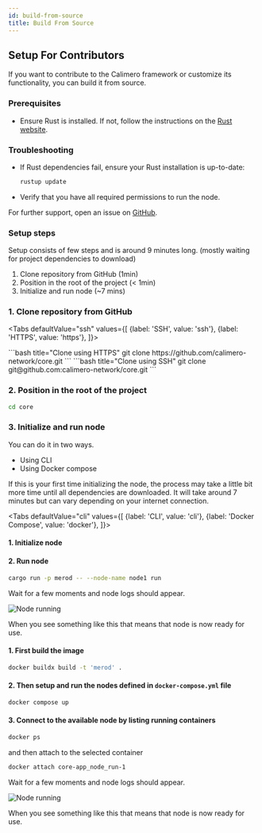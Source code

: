 ```yaml
---
id: build-from-source
title: Build From Source
---
```



## Setup For Contributors

If you want to contribute to the Calimero framework or customize its
functionality, you can build it from source.

### Prerequisites

- Ensure Rust is installed. If not, follow the instructions on the
  [Rust website](https://www.rust-lang.org/tools/install).

### Troubleshooting

- If Rust dependencies fail, ensure your Rust installation is up-to-date:

  ```bash
  rustup update
  ```

- Verify that you have all required permissions to run the node.

For further support, open an issue on
[GitHub](https://github.com/calimero-network/core/issues).

### Setup steps

Setup consists of few steps and is around 9 minutes long. (mostly waiting for
project dependencies to download)

1. Clone repository from GitHub (1min)
2. Position in the root of the project (< 1min)
3. Initialize and run node (~7 mins)

### 1. Clone repository from GitHub


<Tabs
    defaultValue="ssh"
    values={[
        {label: 'SSH', value: 'ssh'},
        {label: 'HTTPS', value: 'https'},
    ]}>

<TabItem value="https">
```bash title="Clone using HTTPS"
git clone https://github.com/calimero-network/core.git
```
</TabItem>
<TabItem value="ssh">
```bash title="Clone using SSH"
git clone git@github.com:calimero-network/core.git
```
</TabItem>
</Tabs>

### 2. Position in the root of the project

```bash title="Terminal"
cd core
```

### 3. Initialize and run node

You can do it in two ways.

- Using CLI
- Using Docker compose

If this is your first time initializing the node, the process may take a little
bit more time until all dependencies are downloaded. It will take around 7
minutes but can vary depending on your internet connection.

<Tabs
    defaultValue="cli"
    values={[
        {label: 'CLI', value: 'cli'},
        {label: 'Docker Compose', value: 'docker'},
    ]}>
<TabItem value="cli">

#### 1. Initialize node

<InitNode />

#### 2. Run node

```bash title="Terminal"
cargo run -p merod -- --node-name node1 run
```

Wait for a few moments and node logs should appear.

![Node running](/setup/node-running.png)

When you see something like this that means that node is now ready for use.

</TabItem>
<TabItem value="docker">

#### 1. First build the image

```bash title="Terminal"
docker buildx build -t 'merod' .
```

#### 2. Then setup and run the nodes defined in `docker-compose.yml` file

```bash title="Terminal"
docker compose up
```

#### 3. Connect to the available node by listing running containers

```bash title="Terminal"
docker ps
```

and then attach to the selected container

```bash title="Node Terminal"
docker attach core-app_node_run-1
```

Wait for a few moments and node logs should appear.

![Node running](/setup/node-running.png)

When you see something like this that means that node is now ready for use.

</TabItem>
</Tabs>
